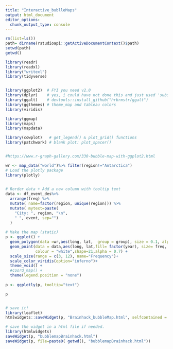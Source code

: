 ```yaml
---
title: "Interactive_bublleMaps"
output: html_document
editor_options: 
  chunk_output_type: console
---
```




```r
rm(list=ls())
path= dirname(rstudioapi::getActiveDocumentContext()$path)
setwd(path)
getwd()

library(readr)
library(readxl)
library("writexl")
library(tidyverse)


library(ggplot2)  # FYI you need v2.0
library(dplyr)    # yes, i could have not done this and just used 'subset' instead of 'filter'
library(ggalt)    # devtools::install_github("hrbrmstr/ggalt")
library(ggthemes) # theme_map and tableau colors
library(viridis)

library(ggmap)
library(maps)
library(mapdata)

library(cowplot)   # get_legend() & plot_grid() functions
library(patchwork) # blank plot: plot_spacer()



```


```r

#https://www.r-graph-gallery.com/330-bubble-map-with-ggplot2.html

wr <- map_data("world")%>% filter(region!="Antarctica")
# Load the plotly package
library(plotly)

 
# Rorder data + Add a new column with tooltip text
data <- df_event_des%>%
  arrange(freq) %>%
  mutate( name=factor(region, unique(region))) %>%
  mutate( mytext=paste(
    "City: ", region, "\n", 
    " ", event, sep="")
  )
 
# Make the map (static)
p <- ggplot() +
  geom_polygon(data =wr,aes(long, lat,  group = group), size = 0.1, alpha=0.9)+
  geom_point(data = data,aes(long, lat,fill= factor(year), size= freq, text=mytext),
             colour = "white",shape=21,alpha = 0.7) +
  scale_size(range = c(3, 12), name="Frequency")+
  scale_color_viridis(option="inferno")+
  theme_void() +
  #coord_map() +
  theme(legend.position = "none")
 
p <- ggplotly(p, tooltip="text")

p


# save it!
library(leaflet)
htmlwidgets::saveWidget(p, "Brainhack_bubbleMap.html", selfcontained = T)

# save the widget in a html file if needed.
library(htmlwidgets)
saveWidget(p, "bubblemapBrainhack.html")
saveWidget(p, file=paste0( getwd(), "bubblemapBrainhack.html"))
```




